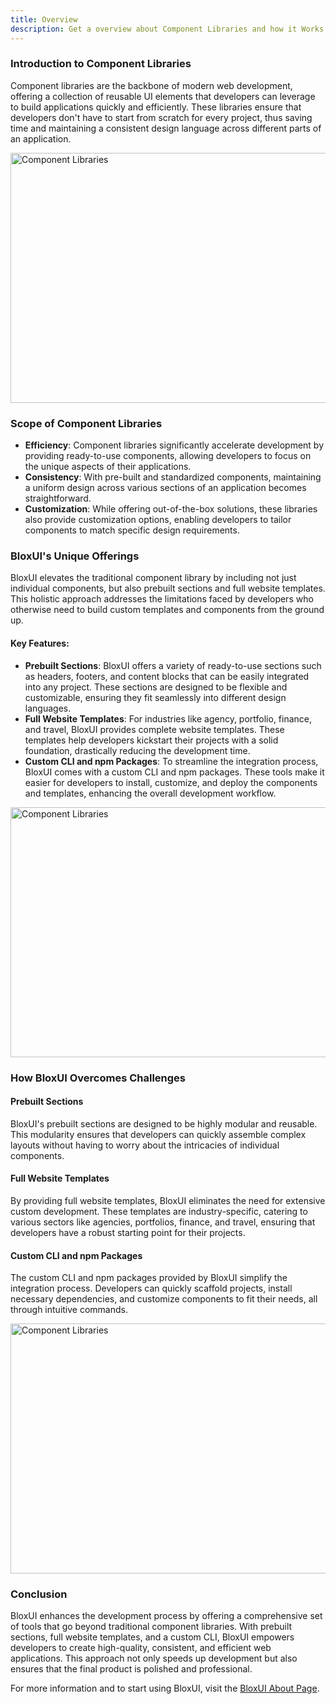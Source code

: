 ```yaml
---
title: Overview
description: Get a overview about Component Libraries and how it Works
---
```


### Introduction to Component Libraries
Component libraries are the backbone of modern web development, offering a collection of reusable UI elements that developers can leverage to build applications quickly and efficiently. These libraries ensure that developers don't have to start from scratch for every project, thus saving time and maintaining a consistent design language across different parts of an application.

<img src="https://via.placeholder.com/800x400" width="800" height="400" alt="Component Libraries" />


### Scope of Component Libraries
- **Efficiency**: Component libraries significantly accelerate development by providing ready-to-use components, allowing developers to focus on the unique aspects of their applications.
- **Consistency**: With pre-built and standardized components, maintaining a uniform design across various sections of an application becomes straightforward.
- **Customization**: While offering out-of-the-box solutions, these libraries also provide customization options, enabling developers to tailor components to match specific design requirements.

### BloxUI's Unique Offerings
BloxUI elevates the traditional component library by including not just individual components, but also prebuilt sections and full website templates. This holistic approach addresses the limitations faced by developers who otherwise need to build custom templates and components from the ground up.

#### Key Features:
- **Prebuilt Sections**: BloxUI offers a variety of ready-to-use sections such as headers, footers, and content blocks that can be easily integrated into any project. These sections are designed to be flexible and customizable, ensuring they fit seamlessly into different design languages.
- **Full Website Templates**: For industries like agency, portfolio, finance, and travel, BloxUI provides complete website templates. These templates help developers kickstart their projects with a solid foundation, drastically reducing the development time.
- **Custom CLI and npm Packages**: To streamline the integration process, BloxUI comes with a custom CLI and npm packages. These tools make it easier for developers to install, customize, and deploy the components and templates, enhancing the overall development workflow.

<img src="https://via.placeholder.com/800x400" width="800" height="400" alt="Component Libraries" />

### How BloxUI Overcomes Challenges
#### Prebuilt Sections
BloxUI's prebuilt sections are designed to be highly modular and reusable. This modularity ensures that developers can quickly assemble complex layouts without having to worry about the intricacies of individual components.

#### Full Website Templates
By providing full website templates, BloxUI eliminates the need for extensive custom development. These templates are industry-specific, catering to various sectors like agencies, portfolios, finance, and travel, ensuring that developers have a robust starting point for their projects.

#### Custom CLI and npm Packages
The custom CLI and npm packages provided by BloxUI simplify the integration process. Developers can quickly scaffold projects, install necessary dependencies, and customize components to fit their needs, all through intuitive commands.

<img src="https://via.placeholder.com/800x400" width="800" height="400" alt="Component Libraries" />

### Conclusion
BloxUI enhances the development process by offering a comprehensive set of tools that go beyond traditional component libraries. With prebuilt sections, full website templates, and a custom CLI, BloxUI empowers developers to create high-quality, consistent, and efficient web applications. This approach not only speeds up development but also ensures that the final product is polished and professional.

For more information and to start using BloxUI, visit the [BloxUI About Page](https://uiblox.vercel.app/about).

